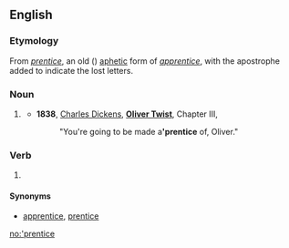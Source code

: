 ==English==

===Etymology===
From ''[[prentice]]'', an old ({{etyl|enm|en}}) [[aphetic]] form of ''[[apprentice]]'', with the apostrophe added to indicate the lost letters.

===Noun===
{{en-noun|s}}

# {{context|obsolete}} {{abbreviation of|apprentice}}
#* '''1838''', [[w:Charles Dickens|Charles Dickens]], '''[[w:Oliver Twist|Oliver Twist]]''', Chapter III,
#*: "You're going to be made a''' 'prentice''' of, Oliver."

===Verb===
{{en-verb|'prentic|ing}}

# {{context|obsolete}} {{abbreviation of|apprentice}}

====Synonyms====
* {{sense|noun, verb}} [[apprentice]], [[prentice]]

[[no:'prentice]]